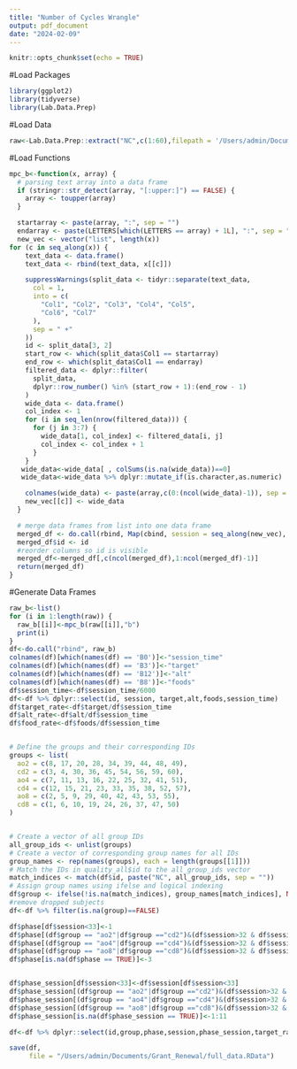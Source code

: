 ```yaml
---
title: "Number of Cycles Wrangle"
output: pdf_document
date: "2024-02-09"
---
```



```r
knitr::opts_chunk$set(echo = TRUE)
```

#Load Packages
```r
library(ggplot2)
library(tidyverse)
library(Lab.Data.Prep)
```

#Load Data

```r
raw<-Lab.Data.Prep::extract("NC",c(1:60),filepath = '/Users/admin/Documents/Grant_Renewal/raw/')

```

#Load Functions

```r
mpc_b<-function(x, array) {
  # parsing text array into a data frame
  if (stringr::str_detect(array, "[:upper:]") == FALSE) {
    array <- toupper(array)
  }

  startarray <- paste(array, ":", sep = "")
  endarray <- paste(LETTERS[which(LETTERS == array) + 1L], ":", sep = "")
  new_vec <- vector("list", length(x))
for (c in seq_along(x)) {
    text_data <- data.frame()
    text_data <- rbind(text_data, x[[c]])

    suppressWarnings(split_data <- tidyr::separate(text_data,
      col = 1,
      into = c(
        "Col1", "Col2", "Col3", "Col4", "Col5",
        "Col6", "Col7"
      ),
      sep = " +"
    ))
    id <- split_data[3, 2]
    start_row <- which(split_data$Col1 == startarray)
    end_row <- which(split_data$Col1 == endarray)
    filtered_data <- dplyr::filter(
      split_data,
      dplyr::row_number() %in% (start_row + 1):(end_row - 1)
    )
    wide_data <- data.frame()
    col_index <- 1
    for (i in seq_len(nrow(filtered_data))) {
      for (j in 3:7) {
        wide_data[1, col_index] <- filtered_data[i, j]
        col_index <- col_index + 1
      }
    }
   wide_data<-wide_data[ , colSums(is.na(wide_data))==0]
   wide_data<-wide_data %>% dplyr::mutate_if(is.character,as.numeric)

    colnames(wide_data) <- paste(array,c(0:(ncol(wide_data)-1)), sep = "")
    new_vec[[c]] <- wide_data
  }

  # merge data frames from list into one data frame
  merged_df <- do.call(rbind, Map(cbind, session = seq_along(new_vec), new_vec))
  merged_df$id <- id
  #reorder columns so id is visible
  merged_df<-merged_df[,c(ncol(merged_df),1:ncol(merged_df)-1)]
  return(merged_df)
}
```

#Generate Data Frames
```r
raw_b<-list()
for (i in 1:length(raw)) {
  raw_b[[i]]<-mpc_b(raw[[i]],"b")
  print(i)
}
df<-do.call("rbind", raw_b)
colnames(df)[which(names(df) == 'B0')]<-"session_time"
colnames(df)[which(names(df) == 'B3')]<-"target"
colnames(df)[which(names(df) == 'B12')]<-"alt"
colnames(df)[which(names(df) == 'B8')]<-"foods"
df$session_time<-df$session_time/6000
df<-df %>% dplyr::select(id, session, target,alt,foods,session_time)
df$target_rate<-df$target/df$session_time
df$alt_rate<-df$alt/df$session_time
df$food_rate<-df$foods/df$session_time


# Define the groups and their corresponding IDs
groups <- list(
  ao2 = c(8, 17, 20, 28, 34, 39, 44, 48, 49),
  cd2 = c(3, 4, 30, 36, 45, 54, 56, 59, 60),
  ao4 = c(7, 11, 13, 16, 22, 25, 32, 41, 51),
  cd4 = c(12, 15, 21, 23, 33, 35, 38, 52, 57),
  ao8 = c(2, 5, 9, 29, 40, 42, 43, 53, 55),
  cd8 = c(1, 6, 10, 19, 24, 26, 37, 47, 50)
)


# Create a vector of all group IDs
all_group_ids <- unlist(groups)
# Create a vector of corresponding group names for all IDs
group_names <- rep(names(groups), each = length(groups[[1]]))
# Match the IDs in quality_all$id to the all_group_ids vector
match_indices <- match(df$id, paste("NC", all_group_ids, sep = ""))
# Assign group names using ifelse and logical indexing
df$group <- ifelse(!is.na(match_indices), group_names[match_indices], NA)
#remove dropped subjects
df<-df %>% filter(is.na(group)==FALSE)

df$phase[df$session<33]<-1
df$phase[(df$group == "ao2"|df$group =="cd2")&(df$session>32 & df$session < 36)]<-2
df$phase[(df$group == "ao4"|df$group =="cd4")&(df$session>32 & df$session < 40)]<-2
df$phase[(df$group == "ao8"|df$group =="cd8")&(df$session>32 & df$session < 48)]<-2
df$phase[is.na(df$phase == TRUE)]<-3


df$phase_session[df$session<33]<-df$session[df$session<33]
df$phase_session[(df$group == "ao2"|df$group =="cd2")&(df$session>32 & df$session < 36)]<-1:3
df$phase_session[(df$group == "ao4"|df$group =="cd4")&(df$session>32 & df$session < 40)]<-1:7
df$phase_session[(df$group == "ao8"|df$group =="cd8")&(df$session>32 & df$session < 48)]<-1:15
df$phase_session[is.na(df$phase_session == TRUE)]<-1:11

df<-df %>% dplyr::select(id,group,phase,session,phase_session,target_rate,alt_rate,food_rate)

save(df,
     file = "/Users/admin/Documents/Grant_Renewal/full_data.RData")
```


